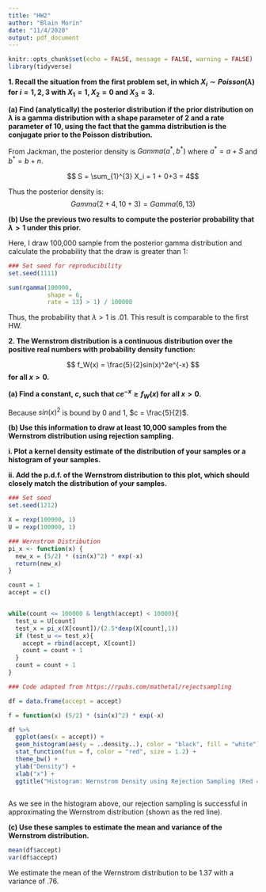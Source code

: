 ```yaml
---
title: "HW2"
author: "Blain Morin"
date: "11/4/2020"
output: pdf_document
---
```


```r

knitr::opts_chunk$set(echo = FALSE, message = FALSE, warning = FALSE)
library(tidyverse)


```

**1. Recall the situation from the first problem set, in which $X_i \sim Poisson(\lambda)$ for $i = 1, 2, 3$ with $X_1 = 1, X_2 = 0$ and $X_3 = 3$.**

**(a) Find (analytically) the posterior distribution if the prior distribution on $\lambda$ is a gamma distribution with a shape parameter of 2 and a rate parameter of 10, using the fact that the gamma distribution is the conjugate prior to the Poisson distribution.**

From Jackman, the posterior density is $Gamma(a^*, b^*)$ where $a^* = a + S$ and $b^* = b + n$. 

$$  S = \sum_{1}^{3} X_i =  1 + 0+3 = 4$$

Thus the posterior density is:
$$  Gamma(2+4, 10+3) = Gamma(6, 13) $$

**(b) Use the previous two results to compute the posterior probability that  $\lambda > 1$ under this prior.**

Here, I draw 100,000 sample from the posterior gamma distribution and calculate the probability that the draw is greater than 1:

```r

### Set seed for reproducibility
set.seed(1111)

sum(rgamma(100000,
           shape = 6,
           rate = 13) > 1) / 100000

```

Thus, the probability that $\lambda > 1$ is .01. This result is comparable to the first HW.

**2. The Wernstrom distribution is a continuous distribution over the positive real numbers with probability density function:**

$$  f_W(x) = \frac{5}{2}sin(x)^2e^{-x} $$
**for all $x>0$.**

**(a) Find a constant, $c$, such that $ce^{-x} \geq f_W(x)$ for all $x>0$.**

Because $sin(x)^2$ is bound by 0 and 1, $c = \frac{5}{2}$.

**(b) Use this information to draw at least 10,000 samples from the Wernstrom distribution using rejection sampling.**

**i. Plot a kernel density estimate of the distribution of your samples or a histogram of your samples.**

**ii. Add the p.d.f. of the Wernstrom distribution to this plot, which should closely match the distribution of your samples.**


```r

### Set seed 
set.seed(1212)

X = rexp(100000, 1)
U = rexp(100000, 1)

### Wernstrom Distribution
pi_x <- function(x) {
  new_x = (5/2) * (sin(x)^2) * exp(-x)
  return(new_x)
}

count = 1
accept = c()


while(count <= 100000 & length(accept) < 10000){
  test_u = U[count]
  test_x = pi_x(X[count])/(2.5*dexp(X[count],1))
  if (test_u <= test_x){
    accept = rbind(accept, X[count])
    count = count + 1
  }
  count = count + 1
}

### Code adapted from https://rpubs.com/mathetal/rejectsampling

df = data.frame(accept = accept)

f = function(x) (5/2) * (sin(x)^2) * exp(-x)

df %>%
  ggplot(aes(x = accept)) +
  geom_histogram(aes(y = ..density..), color = "black", fill = "white") + 
  stat_function(fun = f, color = "red", size = 1.2) +
  theme_bw() +
  ylab("Density") +
  xlab("x") +
  ggtitle("Histogram: Wernstrom Density using Rejection Sampling (Red = Wernstrom Density)")
  
```

As we see in the histogram above, our rejection sampling is successful in approximating the Wernstrom distribution (shown as the red line).

**(c) Use these samples to estimate the mean and variance of the Wernstrom distribution.**

```r

mean(df$accept)
var(df$accept)

```

We estimate the mean of the Wernstrom distribution to be 1.37 with a variance of .76.